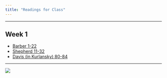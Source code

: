 ```yaml
---
title: "Readings for Class"
---
```


<!-- ![](img/thirdplate.png)  -->


-------------------------------------------------------------------------------

## Week 1 

- [Barber 1-22](pdf/readings/Barber1-22.pdf "Download")
- [Shepherd 11-32](pdf/readings/Shepherd11-32.pdf "download")
- [Davis (in Kurlansky) 80-84](pdf/readings/Kurlansky-Davis-80-84.pdf "Download")

<!-- ## Week 2 -->

<!-- Barber78-99.pdf -->
<!-- Shepherd66-75_99-105.pdf -->
<!-- Shepherd109-116.pdf -->

<!-- ## Week 3 -->

<!-- Barber234-250.pdf -->
<!-- Shepherd155-162.pdf 	 -->
<!-- Shepherd165-173_192-199.pdf -->
<!-- Shepherd210-211.pdf 	 -->


<!-- ## Week 4 -->

<!-- ## Week 5 -->
<!-- Cronon54-81.pdf -->

<!-- ## Week 6 -->
<!-- Barber428-447.pdf -->

-------------------------------------------------------------------------------

![](img/feedlot_red.jpg)

